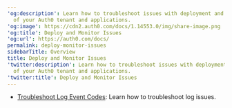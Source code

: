 ---
'og:description': Learn how to troubleshoot issues with deployment and monitoring
  of your Auth0 tenant and applications.
'og:image': https://cdn2.auth0.com/docs/1.14553.0/img/share-image.png
'og:title': Deploy and Monitor Issues
'og:url': https://auth0.com/docs/
permalink: deploy-monitor-issues
sidebarTitle: Overview
title: Deploy and Monitor Issues
'twitter:description': Learn how to troubleshoot issues with deployment and monitoring
  of your Auth0 tenant and applications.
'twitter:title': Deploy and Monitor Issues
---
* [Troubleshoot Log Event Codes](/docs/troubleshoot/deploy-monitor-issues/troubleshoot-log-event-codes): Learn how to troubleshoot log issues.